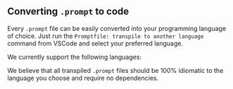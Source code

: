 

## Converting `.prompt` to code

Every `.prompt` file can be easily converted into your programming language of choice. Just run the `Promptfile: transpile to another language` command from VSCode and select your preferred language.

We currently support the following languages:

<Cards children={languages} />

We believe that all transpiled `.prompt` files should be 100% idiomatic to the language you choose and require no dependencies.